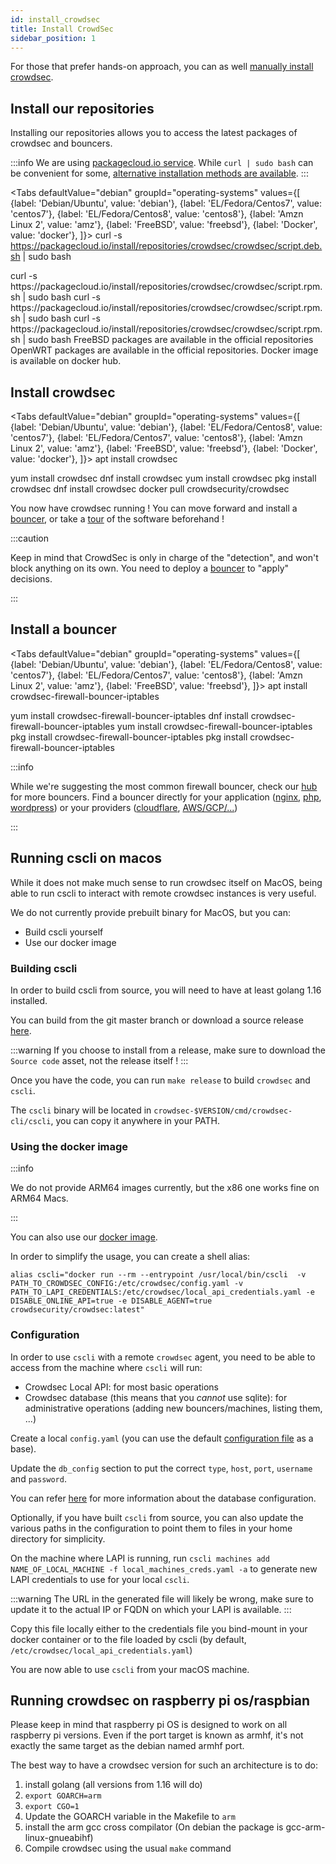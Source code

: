 ```yaml
---
id: install_crowdsec
title: Install CrowdSec
sidebar_position: 1
---
```



For those that prefer hands-on approach, you can as well [manually install crowdsec](/user_guides/building.md).

## Install our repositories

Installing our repositories allows you to access the latest packages of crowdsec and bouncers.

:::info
We are using [packagecloud.io service](https://packagecloud.io/crowdsec/crowdsec/).
While `curl | sudo bash` can be convenient for some, [alternative installation methods are available](https://packagecloud.io/crowdsec/crowdsec/install#manual).
:::


<Tabs
  defaultValue="debian"
  groupId="operating-systems"
  values={[
    {label: 'Debian/Ubuntu', value: 'debian'},
    {label: 'EL/Fedora/Centos7', value: 'centos7'},
    {label: 'EL/Fedora/Centos8', value: 'centos8'},
    {label: 'Amzn Linux 2', value: 'amz'},
    {label: 'FreeBSD', value: 'freebsd'},
    {label: 'Docker', value: 'docker'},
  ]}>
  <TabItem value="debian">
    <CodeBlock className="language-bash">curl -s https://packagecloud.io/install/repositories/crowdsec/crowdsec/script.deb.sh | sudo bash</CodeBlock>
  </TabItem>
  
  <TabItem value="centos7">
    <CodeBlock className="language-bash">curl -s https://packagecloud.io/install/repositories/crowdsec/crowdsec/script.rpm.sh | sudo bash</CodeBlock>
  </TabItem>

  <TabItem value="centos8">
    <CodeBlock className="language-bash">curl -s https://packagecloud.io/install/repositories/crowdsec/crowdsec/script.rpm.sh | sudo bash</CodeBlock>
  </TabItem>

  <TabItem value="amz">
    <CodeBlock className="language-bash">curl -s https://packagecloud.io/install/repositories/crowdsec/crowdsec/script.rpm.sh | sudo bash</CodeBlock>
  </TabItem>

  <TabItem value="freebsd">
    FreeBSD packages are available in the official repositories
  </TabItem>

  <TabItem value="openwrt">
    OpenWRT packages are available in the official repositories.
  </TabItem>

  <TabItem value="docker">
    Docker image is available on docker hub.
  </TabItem>

</Tabs>



## Install crowdsec

<Tabs
  defaultValue="debian"
  groupId="operating-systems"
  values={[
    {label: 'Debian/Ubuntu', value: 'debian'},
    {label: 'EL/Fedora/Centos8', value: 'centos7'},
    {label: 'EL/Fedora/Centos7', value: 'centos8'},
    {label: 'Amzn Linux 2', value: 'amz'},
    {label: 'FreeBSD', value: 'freebsd'},
    {label: 'Docker', value: 'docker'},
  ]}>
  <TabItem value="debian">
    <CodeBlock className="language-bash">apt install crowdsec</CodeBlock>
  </TabItem>
  
  <TabItem value="centos7">
    <CodeBlock className="language-bash">yum install crowdsec</CodeBlock>
  </TabItem>

  <TabItem value="centos8">
    <CodeBlock className="language-bash">dnf install crowdsec</CodeBlock>
  </TabItem>

  <TabItem value="amz">
    <CodeBlock className="language-bash">yum install crowdsec</CodeBlock>
  </TabItem>

  <TabItem value="freebsd">
    <CodeBlock className="language-bash">pkg install crowdsec</CodeBlock>
  </TabItem>

  <TabItem value="openwrt">
    <CodeBlock className="language-bash">dnf install crowdsec</CodeBlock>
  </TabItem>

  <TabItem value="docker">
    <CodeBlock className="language-bash">docker pull crowdsecurity/crowdsec</CodeBlock>
  </TabItem>

</Tabs>


<!-- TBD : fix links -->

You now have crowdsec running ! You can move forward and install a [bouncer](/bouncers/intro.md), or take a [tour](/getting_started/crowdsec_tour.md) of the software beforehand !


:::caution

Keep in mind that CrowdSec is only in charge of the "detection", and won't block anything on its own.
You need to deploy a [bouncer](/bouncers/intro.md) to "apply" decisions.

:::


## Install a bouncer


<Tabs
  defaultValue="debian"
  groupId="operating-systems"
  values={[
    {label: 'Debian/Ubuntu', value: 'debian'},
    {label: 'EL/Fedora/Centos8', value: 'centos7'},
    {label: 'EL/Fedora/Centos7', value: 'centos8'},
    {label: 'Amzn Linux 2', value: 'amz'},
    {label: 'FreeBSD', value: 'freebsd'},
  ]}>
  <TabItem value="debian">
    <CodeBlock className="language-bash">apt install crowdsec-firewall-bouncer-iptables</CodeBlock>
  </TabItem>
  
  <TabItem value="centos7">
      <CodeBlock className="language-bash">yum install crowdsec-firewall-bouncer-iptables</CodeBlock>
  </TabItem>
  <TabItem value="centos8">
    <CodeBlock className="language-bash">dnf install crowdsec-firewall-bouncer-iptables</CodeBlock>
  </TabItem>
  <TabItem value="amz">
    <CodeBlock className="language-bash">yum install crowdsec-firewall-bouncer-iptables</CodeBlock>
  </TabItem>
  <TabItem value="freebsd">
    <CodeBlock className="language-bash">pkg install crowdsec-firewall-bouncer-iptables</CodeBlock>
  </TabItem>
  <TabItem value="openwrt">
    <CodeBlock className="language-bash">pkg install crowdsec-firewall-bouncer-iptables</CodeBlock>
  </TabItem>
</Tabs>


:::info

While we're suggesting the most common firewall bouncer, check our [hub](https://hub.crowdsec.net) for more bouncers.
Find a bouncer directly for your application ([nginx](https://hub.crowdsec.net/author/crowdsecurity/bouncers/cs-nginx-bouncer), [php](https://github.com/crowdsecurity/php-cs-bouncer), [wordpress](https://hub.crowdsec.net/author/crowdsecurity/bouncers/cs-wordpress-bouncer)) or your providers ([cloudflare](https://hub.crowdsec.net/author/crowdsecurity/bouncers/cs-cloudflare-bouncer), [AWS/GCP/...](https://hub.crowdsec.net/author/fallard84/bouncers/cs-cloud-firewall-bouncer)) 

:::

## Running cscli on macos

While it does not make much sense to run crowdsec itself on MacOS, being able to run cscli to interact with remote crowdsec instances is very useful.

We do not currently provide prebuilt binary for MacOS, but you can:
 - Build cscli yourself
 - Use our docker image

### Building cscli

In order to build cscli from source, you will need to have at least golang 1.16 installed.

You can build from the git master branch or download a source release [here](https://github.com/crowdsecurity/crowdsec/releases).

:::warning
  If you choose to install from a release, make sure to download the `Source code` asset, not the release itself !
:::

Once you have the code, you can run `make release` to build `crowdsec` and `cscli`.

The `cscli` binary will be located in `crowdsec-$VERSION/cmd/crowdsec-cli/cscli`, you can copy it anywhere in your PATH.

### Using the docker image

:::info

We do not provide ARM64 images currently, but the x86 one works fine on ARM64 Macs.

:::

You can also use our [docker image](https://hub.docker.com/r/crowdsecurity/crowdsec).

In order to simplify the usage, you can create a shell alias:
```shell
alias cscli="docker run --rm --entrypoint /usr/local/bin/cscli  -v PATH_TO_CROWDSEC_CONFIG:/etc/crowdsec/config.yaml -v PATH_TO_LAPI_CREDENTIALS:/etc/crowdsec/local_api_credentials.yaml -e DISABLE_ONLINE_API=true -e DISABLE_AGENT=true crowdsecurity/crowdsec:latest"
```


### Configuration

In order to use `cscli` with a remote `crowdsec` agent, you need to be able to access from the machine where `cscli` will run:
  - Crowdsec Local API: for most basic operations
  - Crowdsec database (this means that you *cannot* use sqlite): for administrative operations (adding new bouncers/machines, listing them, ...)

Create a local `config.yaml` (you can use the default [configuration file](https://github.com/crowdsecurity/crowdsec/blob/master/config/config.yaml) as a base).

Update the `db_config` section to put the correct `type`, `host`, `port`, `username` and `password`.

You can refer [here](/local_api/database.md) for more information about the database configuration.

Optionally, if you have built `cscli` from source, you can also update the various paths in the configuration to point them to files in your home directory for simplicity.  

On the machine where LAPI is running, run `cscli machines add NAME_OF_LOCAL_MACHINE -f local_machines_creds.yaml -a` to generate new LAPI credentials to use for your local `cscli`.

:::warning
The URL in the generated file will likely be wrong, make sure to update it to the actual IP or FQDN on which your LAPI is available.
:::

Copy this file locally either to the credentials file you bind-mount in your docker container or to the file loaded by cscli (by default, `/etc/crowdsec/local_api_credentials.yaml`)

You are now able to use `cscli` from your macOS machine.

## Running crowdsec on raspberry pi os/raspbian 

Please keep in mind that raspberry pi OS is designed to work on all
raspberry pi versions. Even if the port target is known as armhf, it's
not exactly the same target as the debian named armhf port.

The best way to have a crowdsec version for such an architecture is to
do:

1. install golang (all versions from 1.16 will do)
2. `export GOARCH=arm`
3. `export CGO=1`
4. Update the GOARCH variable in the Makefile to `arm`
5. install the arm gcc cross compilator (On debian the package is gcc-arm-linux-gnueabihf)
6. Compile crowdsec using the usual `make` command

